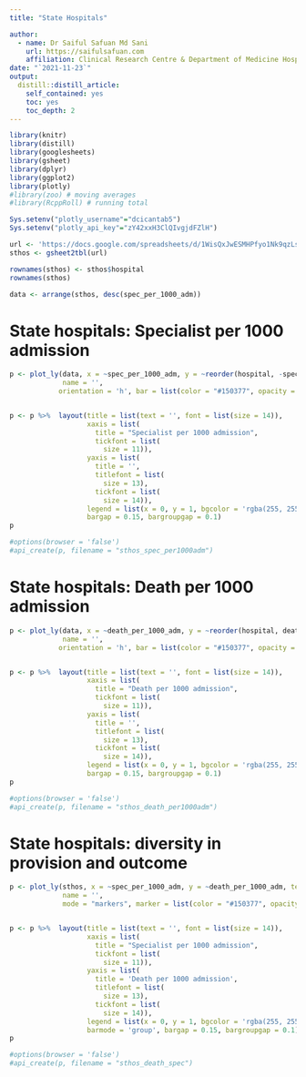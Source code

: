 ```yaml
---
title: "State Hospitals"

author:
  - name: Dr Saiful Safuan Md Sani 
    url: https://saifulsafuan.com
    affiliation: Clinical Research Centre & Department of Medicine Hospital Kuala Lumpur
date: "`2021-11-23`"
output: 
  distill::distill_article:
    self_contained: yes
    toc: yes
    toc_depth: 2
---
```


```r
library(knitr)
library(distill)
library(googlesheets)
library(gsheet)
library(dplyr)
library(ggplot2)
library(plotly)
#library(zoo) # moving averages
#library(RcppRoll) # running total
```
```r
Sys.setenv("plotly_username"="dcicantab5")
Sys.setenv("plotly_api_key"="zY42xxH3ClQIvgjdFZlH")
```

```r
url <- 'https://docs.google.com/spreadsheets/d/1WisQxJwESMHPfyo1Nk9qzLsgJi9BsJCuLxXxn1OB04w/edit?usp=sharing'  # kkm data from datuk noel thomas from dr cheah wee kooi; email feb 2021
sthos <- gsheet2tbl(url)

rownames(sthos) <- sthos$hospital
rownames(sthos)

data <- arrange(sthos, desc(spec_per_1000_adm))
```
# State hospitals: Specialist per 1000 admission
```r

p <- plot_ly(data, x = ~spec_per_1000_adm, y = ~reorder(hospital, -spec_per_1000_adm), type = 'bar', 
             name = '',
            orientation = 'h', bar = list(color = "#150377", opacity = 0.93))


p <- p %>%  layout(title = list(text = '', font = list(size = 14)),
                   xaxis = list(
                     title = "Specialist per 1000 admission",
                     tickfont = list(
                       size = 11)),
                   yaxis = list(
                     title = '',
                     titlefont = list(
                       size = 13),
                     tickfont = list(
                       size = 14)),
                   legend = list(x = 0, y = 1, bgcolor = 'rgba(255, 255, 255, 0)', bordercolor = 'rgba(255, 255, 255, 0)'),
                   bargap = 0.15, bargroupgap = 0.1)
p 
```
```r
#options(browser = 'false')
#api_create(p, filename = "sthos_spec_per1000adm")
```
# State hospitals: Death per 1000 admission
```r

p <- plot_ly(data, x = ~death_per_1000_adm, y = ~reorder(hospital, death_per_1000_adm), type = 'bar', 
             name = '',
            orientation = 'h', bar = list(color = "#150377", opacity = 0.93))


p <- p %>%  layout(title = list(text = '', font = list(size = 14)),
                   xaxis = list(
                     title = "Death per 1000 admission",
                     tickfont = list(
                       size = 11)),
                   yaxis = list(
                     title = '',
                     titlefont = list(
                       size = 13),
                     tickfont = list(
                       size = 14)),
                   legend = list(x = 0, y = 1, bgcolor = 'rgba(255, 255, 255, 0)', bordercolor = 'rgba(255, 255, 255, 0)'),
                   bargap = 0.15, bargroupgap = 0.1)
p 
```
```r
#options(browser = 'false')
#api_create(p, filename = "sthos_death_per1000adm")
```
# State hospitals: diversity in provision and outcome
```r

p <- plot_ly(sthos, x = ~spec_per_1000_adm, y = ~death_per_1000_adm, text = rownames(sthos), type = 'scatter', 
             name = '',
             mode = "markers", marker = list(color = "#150377", opacity = 0.93, size = 13))


p <- p %>%  layout(title = list(text = '', font = list(size = 14)),
                   xaxis = list(
                     title = "Specialist per 1000 admission",
                     tickfont = list(
                       size = 11)),
                   yaxis = list(
                     title = 'Death per 1000 admission',
                     titlefont = list(
                       size = 13),
                     tickfont = list(
                       size = 14)),
                   legend = list(x = 0, y = 1, bgcolor = 'rgba(255, 255, 255, 0)', bordercolor = 'rgba(255, 255, 255, 0)'),
                   barmode = 'group', bargap = 0.15, bargroupgap = 0.1)
p
```
```r
#options(browser = 'false')
#api_create(p, filename = "sthos_death_spec")
```







